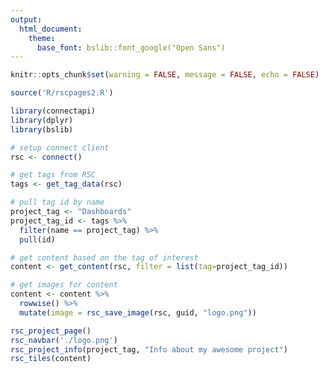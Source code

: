 ```yaml
---
output: 
  html_document:
    theme:
      base_font: bslib::font_google("Open Sans")
---
```


```r
knitr::opts_chunk$set(warning = FALSE, message = FALSE, echo = FALSE)

source('R/rscpages2.R')
```

```r
library(connectapi)
library(dplyr)
library(bslib)

# setup connect client
rsc <- connect()

# get tags from RSC
tags <- get_tag_data(rsc)

# pull tag id by name
project_tag <- "Dashboards"
project_tag_id <- tags %>% 
  filter(name == project_tag) %>% 
  pull(id)

# get content based on the tag of interest
content <- get_content(rsc, filter = list(tag=project_tag_id))

# get images for content
content <- content %>% 
  rowwise() %>% 
  mutate(image = rsc_save_image(rsc, guid, "logo.png"))
```

```r
rsc_project_page()
rsc_navbar('./logo.png')
rsc_project_info(project_tag, "Info about my awesome project")
rsc_tiles(content)
```

